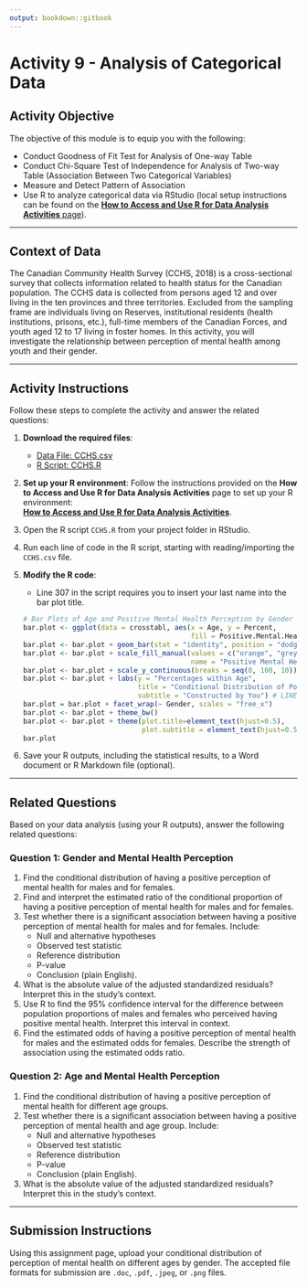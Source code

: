 ```yaml
---
output: bookdown::gitbook
---
```

# Activity 9 - Analysis of Categorical Data

## Activity Objective

The objective of this module is to equip you with the following:

- Conduct Goodness of Fit Test for Analysis of One-way Table
- Conduct Chi-Square Test of Independence for Analysis of Two-way Table (Association Between Two Categorical Variables)
- Measure and Detect Pattern of Association
- Use R to analyze categorical data via RStudio (local setup instructions can be found on the [**How to Access and Use R for Data Analysis Activities** page](#how-to-set-up-r-for-data-analysis-activities)).

---

## Context of Data

The Canadian Community Health Survey (CCHS, 2018) is a cross-sectional survey that collects information related to health status for the Canadian population. The CCHS data is collected from persons aged 12 and over living in the ten provinces and three territories. Excluded from the sampling frame are individuals living on Reserves, institutional residents (health institutions, prisons, etc.), full-time members of the Canadian Forces, and youth aged 12 to 17 living in foster homes. In this activity, you will investigate the relationship between perception of mental health among youth and their gender.

---

## Activity Instructions

Follow these steps to complete the activity and answer the related questions:

1. **Download the required files**:
   - [Data File: CCHS.csv](https://raw.githubusercontent.com/aslemand/Data-Analysis-Activities/refs/heads/main/data/Activity_9/CCHS.csv)
   - [R Script: CCHS.R](https://raw.githubusercontent.com/aslemand/Data-Analysis-Activities/refs/heads/main/data/Activity_9/CCHS.R)

2. **Set up your R environment**:
   Follow the instructions provided on the **How to Access and Use R for Data Analysis Activities** page to set up your R environment:  
   [**How to Access and Use R for Data Analysis Activities**](#how-to-set-up-r-for-data-analysis-activities).

3. Open the R script `CCHS.R` from your project folder in RStudio.

4. Run each line of code in the R script, starting with reading/importing the `CCHS.csv` file.

5. **Modify the R code**:
   - Line 307 in the script requires you to insert your last name into the bar plot title.
   ```r
   # Bar Plots of Age and Positive Mental Health Perception by Gender
   bar.plot <- ggplot(data = crosstabl, aes(x = Age, y = Percent, 
                                            fill = Positive.Mental.Health))
   bar.plot <- bar.plot + geom_bar(stat = "identity", position = "dodge") 
   bar.plot <- bar.plot + scale_fill_manual(values = c("orange", "grey"), 
                                            name = "Positive Mental Health Perception")
   bar.plot <- bar.plot + scale_y_continuous(breaks = seq(0, 100, 10))
   bar.plot <- bar.plot + labs(y = "Percentages within Age", 
                               title = "Conditional Distribution of Positive Perception of Mental Health on Age by Gender", 
                               subtitle = "Constructed by You") # LINE 307
   bar.plot = bar.plot + facet_wrap(~ Gender, scales = "free_x")
   bar.plot <- bar.plot + theme_bw()
   bar.plot <- bar.plot + theme(plot.title=element_text(hjust=0.5), 
                                plot.subtitle = element_text(hjust=0.5))
   bar.plot
   ```

6. Save your R outputs, including the statistical results, to a Word document or R Markdown file (optional).

---

## Related Questions

Based on your data analysis (using your R outputs), answer the following related questions:

### Question 1: Gender and Mental Health Perception
1. Find the conditional distribution of having a positive perception of mental health for males and for females.
2. Find and interpret the estimated ratio of the conditional proportion of having a positive perception of mental health for males and for females.
3. Test whether there is a significant association between having a positive perception of mental health for males and for females. Include:
   - Null and alternative hypotheses
   - Observed test statistic
   - Reference distribution
   - P-value
   - Conclusion (plain English).
4. What is the absolute value of the adjusted standardized residuals? Interpret this in the study's context.
5. Use R to find the 95% confidence interval for the difference between population proportions of males and females who perceived having positive mental health. Interpret this interval in context.
6. Find the estimated odds of having a positive perception of mental health for males and the estimated odds for females. Describe the strength of association using the estimated odds ratio.

### Question 2: Age and Mental Health Perception
1. Find the conditional distribution of having a positive perception of mental health for different age groups.
2. Test whether there is a significant association between having a positive perception of mental health and age group. Include:
   - Null and alternative hypotheses
   - Observed test statistic
   - Reference distribution
   - P-value
   - Conclusion (plain English).
3. What is the absolute value of the adjusted standardized residuals? Interpret this in the study's context.

---

## Submission Instructions

Using this assignment page, upload your conditional distribution of perception of mental health on different ages by gender. The accepted file formats for submission are `.doc`, `.pdf`, `.jpeg`, or `.png` files.